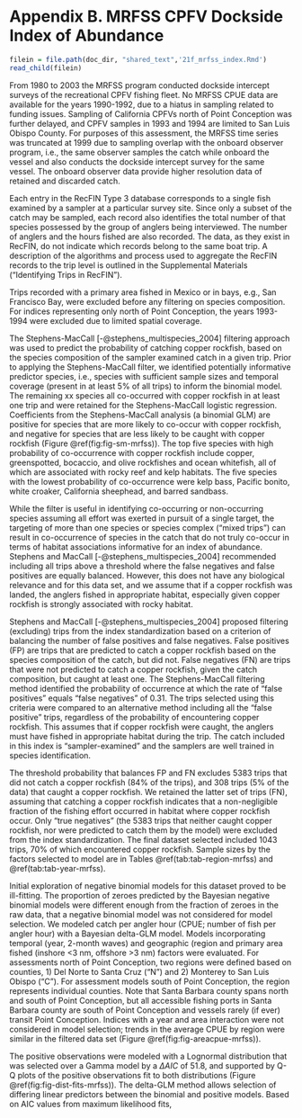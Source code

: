 # Appendix B. MRFSS CPFV Dockside Index of Abundance {#mrfss-cpfv-index}

```r

filein = file.path(doc_dir, "shared_text",'21f_mrfss_index.Rmd')
read_child(filein)
```

From 1980 to 2003 the MRFSS program conducted dockside intercept surveys of the 
recreational CPFV fishing fleet. No MRFSS CPUE data are available for the years 
1990-1992, due to a hiatus in sampling related to funding issues. Sampling of 
California CPFVs north of Point Conception was further delayed, and CPFV samples 
in 1993 and 1994 are limited to San Luis Obispo County. 
For purposes of this assessment, the MRFSS time series was truncated at 1999 due 
to sampling overlap with the 
onboard observer program, i.e., the same observer samples the catch while 
onboard the vessel and also conducts the dockside intercept survey for 
the same vessel.  The onboard observer data provide higher resolution data of retained 
and discarded catch.

Each entry in the RecFIN Type 3 database corresponds to a 
single fish examined by a sampler at a particular survey site. Since only a 
subset of the catch may be sampled, each record also 
identifies the total number of that species possessed by the group of anglers 
being interviewed.  The number of anglers and the hours fished are also recorded. 
The data, as they exist in RecFIN, do not indicate which records 
belong to the same boat trip. A description of the algorithms and process used to 
aggregate the RecFIN records to the trip level is outlined in the Supplemental Materials 
(“Identifying Trips in RecFIN”).

Trips recorded with a primary area fished in Mexico or in bays, e.g., 
San Francisco Bay, were excluded before any filtering on species composition.
For indices representing only north of Point Conception, the years 1993-1994 were 
excluded due to limited spatial coverage.

The Stephens-MacCall [-@stephens_multispecies_2004] filtering approach was used to predict the 
probability of catching copper rockfish, based 
on the species composition of the sampler examined catch in a given trip. Prior 
to applying the Stephens-MacCall filter, we identified potentially informative 
predictor species, i.e., species with sufficient sample sizes and temporal coverage 
(present in at least 5\% of all trips) to inform the binomial model.  The remaining 
 xx species all co-occurred with copper rockfish in at least one trip 
and were retained for the Stephens-MacCall logistic regression. Coefficients 
from the Stephens-MacCall analysis (a binomial GLM) are positive 
for species that are more likely to co-occur with copper rockfish, 
and negative for species that are less likely to be caught with copper rockfish 
(Figure \@ref(fig:fig-sm-mrfss)).
The top five species with high probability of co-occurrence with copper rockfish include
copper, greenspotted, bocaccio, and olive rockfishes and ocean whitefish, all of which are associated with rocky reef and kelp 
habitats. The five species with the lowest probability of co-occurrence were 
kelp bass, Pacific bonito, white croaker, California sheephead, and barred sandbass.

While the filter is useful in identifying co-occurring or non-occurring species 
assuming all effort was exerted in pursuit of a single target, the targeting of 
more than one species or species complex ("mixed trips") can result in co-occurrence of species in the catch that do not truly co-occur in terms of habitat
associations informative for an index of abundance. Stephens and MacCall 
[-@stephens_multispecies_2004] recommended including all trips above a threshold where the 
false negatives and false positives are equally balanced.  However, this does 
not have any biological relevance and for this data set, and we assume that if a 
copper rockfish was landed, the anglers fished in appropriate habitat, 
especially given copper rockfish is strongly associated with rocky habitat.


Stephens and MacCall [-@stephens_multispecies_2004] proposed filtering (excluding) trips from the index 
standardization based on a criterion of balancing the number of false positives 
and false negatives. False positives (FP) are trips that are predicted to catch 
a copper rockfish based on the species composition of the catch, but did not. False 
negatives (FN) are trips that were not predicted to catch a copper rockfish, given the 
catch composition, but caught at least one. The Stephens-MacCall filtering method identified the probability of occurrence at which the rate of "false 
positives" equals "false negatives" of 0.31. The 
trips selected using this criteria were compared to an alternative method 
including all the "false positive" trips, regardless of the probability of 
encountering copper rockfish. 
This assumes that if copper rockfish were caught, the anglers must have fished in 
appropriate habitat during the trip. The catch included in this index is 
"sampler-examined" and the samplers are well trained in species identification.


The threshold probability that balances FP and FN excludes 
5383 trips that did not catch a copper rockfish (84% 
of the trips), and 308 trips (5% of the data) that 
caught a copper rockfish. We retained the latter set of trips (FN), assuming that 
catching a copper rockfish indicates that a non-negligible fraction of the fishing 
effort occurred in habitat where copper rockfish occur. Only “true negatives” 
(the 5383 
trips that neither caught copper rockfish, nor were predicted to catch them by the model) 
were excluded from the index standardization. The final dataset selected included 
1043 trips, 70% 
of which encountered copper rockfish.  Sample sizes by the factors selected to model are in Tables 
\@ref(tab:tab-region-mrfss) and \@ref(tab:tab-year-mrfss).


Initial exploration of negative binomial models for this dataset proved to be 
ill-fitting. The proportion of zeroes predicted by the Bayesian negative binomial 
models were different enough from the fraction of zeroes in the raw data, that 
a negative binomial model was not considered for model selection. We modeled catch 
per angler hour (CPUE; number of fish per angler hour) with a Bayesian delta-GLM model. 
Models incorporating temporal (year, 2-month waves) 
and geographic (region and primary area fished (inshore <3 nm, offshore >3 nm) 
factors were evaluated. For assessments north of Point Conception, two regions were defined based on counties, 1) Del Norte 
to Santa Cruz ("N") and 2) Monterey to San Luis Obispo ("C"). For assessment models south 
of Point Conception, the region represents individual counties. Note that Santa Barbara 
county spans north and south of Point Conception, but all accessible fishing ports in Santa Barbara county are south of Point Conception and vessels rarely (if ever) transit Point Conception.  Indices with a year and area interaction were not considered in model selection; trends in the average CPUE by region were similar in the filtered data set (Figure \@ref(fig:fig-areacpue-mrfss)). 

<!--For models that span counties north and south of Pt. Conception, Santa Barbara to 
San Diego counties compose a third region ("S"). 
-->

The positive observations were modeled with a Lognormal distribution 
that was selected over a Gamma model
by a $\Delta AIC$ of 51.8, and supported by Q-Q plots of the positive observations fit to both distributions (Figure \@ref(fig:fig-dist-fits-mrfss)).  The delta-GLM
method allows selection of differing linear predictors between the binomial and positive models. Based on AIC values from maximum likelihood fits, 
